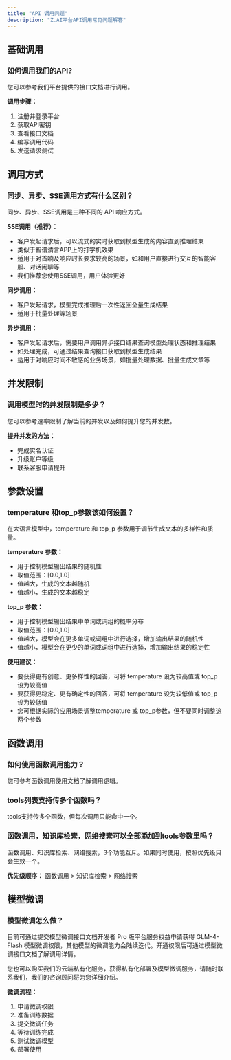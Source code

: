 ```yaml
---
title: "API 调用问题"
description: "Z.AI平台API调用常见问题解答"
---
```


## 基础调用

### 如何调用我们的API?

您可以参考我们平台提供的接口文档进行调用。

**调用步骤：**
1. 注册并登录平台
2. 获取API密钥
3. 查看接口文档
4. 编写调用代码
5. 发送请求测试

## 调用方式

### 同步、异步、SSE调用方式有什么区别？

同步、异步、SSE调用是三种不同的 API 响应方式。

**SSE调用（推荐）：**
- 客户发起请求后，可以流式的实时获取到模型生成的内容直到推理结束
- 类似于智谱清言APP上的打字机效果
- 适用于对首响及响应时长要求较高的场景，如和用户直接进行交互的智能客服、对话闲聊等
- 我们推荐您使用SSE调用，用户体验更好

**同步调用：**
- 客户发起请求，模型完成推理后一次性返回全量生成结果
- 适用于批量处理等场景

**异步调用：**
- 客户发起请求后，需要用户调用异步接口结果查询模型处理状态和推理结果
- 如处理完成，可通过结果查询接口获取到模型生成结果
- 适用于对响应时间不敏感的业务场景，如批量处理数据、批量生成文章等

## 并发限制

### 调用模型时的并发限制是多少？

您可以参考速率限制了解当前的并发以及如何提升您的并发数。

**提升并发的方法：**
- 完成实名认证
- 升级账户等级
- 联系客服申请提升

## 参数设置

### temperature 和top_p参数该如何设置？

在大语言模型中，temperature 和 top_p 参数用于调节生成文本的多样性和质量。

**temperature 参数：**
- 用于控制模型输出结果的随机性
- 取值范围：[0.0,1.0]
- 值越大，生成的文本越随机
- 值越小，生成的文本越稳定

**top_p 参数：**
- 用于控制模型输出结果中单词或词组的概率分布
- 取值范围：[0.0,1.0]
- 值越大，模型会在更多单词或词组中进行选择，增加输出结果的随机性
- 值越小，模型会在更少的单词或词组中进行选择，增加输出结果的稳定性

**使用建议：**
- 要获得更有创意、更多样性的回答，可将 temperature 设为较高值或 top_p 设为较高值
- 要获得更稳定、更有确定性的回答，可将 temperature 设为较低值或 top_p 设为较低值
- 您可根据实际的应用场景调整temperature 或 top_p参数，但不要同时调整这两个参数

## 函数调用

### 如何使用函数调用能力？

您可参考函数调用使用文档了解调用逻辑。

### tools列表支持传多个函数吗？

tools支持传多个函数，但每次调用只能命中一个。

### 函数调用，知识库检索，网络搜索可以全部添加到tools参数里吗？

函数调用、知识库检索、网络搜索，3个功能互斥。如果同时使用，按照优先级只会生效一个。

**优先级顺序：**
函数调用 > 知识库检索 > 网络搜索

## 模型微调

### 模型微调怎么做？

目前可通过提交模型微调接口文档开发者 Pro 版平台服务权益申请获得 GLM-4-Flash 模型微调权限，其他模型的微调能力会陆续迭代。开通权限后可通过模型微调接口文档了解调用详情。

您也可以购买我们的云端私有化服务，获得私有化部署及模型微调服务，请随时联系我们，我们的咨询顾问将为您详细介绍。

**微调流程：**
1. 申请微调权限
2. 准备训练数据
3. 提交微调任务
4. 等待训练完成
5. 测试微调模型
6. 部署使用